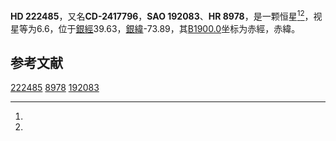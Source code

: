 {{Starbox begin
| name = HD 222485
}}
{{Starbox observe
| epoch = [[J2000.0|J2000.0]]
| constell = {{星座名待查}}<ref name=SIMBAD>{{cite web
 | url=http://simbad.u-strasbg.fr/simbad/sim-id?Ident=HR+8978
 | title=Pulsating variable Star
 | publisher=Centre de Données astronomiques de Strasbourg
 | work=SIMBAD
 | accessdate=2012-07-13
 | archive-date=2016-03-16
 | archive-url=https://web.archive.org/web/20160316205006/http://simbad.u-strasbg.fr/simbad/sim-id?Ident=HR+8978
 | dead-url=no
 }}</ref><ref name=DATA>{{cite web
 | url=http://vizier.u-strasbg.fr/viz-bin/VizieR-5?-out.add=.&-source=5050&-corr=PK=HR&-out.max=9999&HR=8978
 | title=VizieR Detailed Page
 | accessdate=2012-07-13
 | archive-date=2016-03-05
 | archive-url=https://web.archive.org/web/20160305012739/http://vizier.u-strasbg.fr/viz-bin/VizieR-5?-out.add=.&-source=5050&-corr=PK=HR&-out.max=9999&HR=8978
 | dead-url=no
 }}</ref>
| 星官 = 
| ra = {{RA|23|41|7}}<ref name=SIMBAD /><ref name=DATA />
| dec = {{DEC|-24|9|37}}<ref name=SIMBAD /><ref name=DATA />
| appmag_v = 6.6<ref name=SIMBAD /><ref name=DATA />
}}
{{Starbox character
| class = M1III<ref name=SIMBAD /><ref name=DATA />
| b-v = 1.57<ref name=SIMBAD /><ref name=DATA />
| u-b = 1.92<ref name=SIMBAD /><ref name=DATA />
| r-i = <ref name=SIMBAD /><ref name=DATA />
| variable = 
}}
{{Starbox astrometry
| radial_v = 1.92
| prop_mo_ra = 18
| parallax = 
| p_error = 
}}
{{Starbox catalog
| names =CD-2417796，[[SAO星表|SAO]] 192083，[[HD星表|HD]] 222485，[[HR星表|HR]] 8978}}
{{Starbox reference |Simbad=HR+8978}}
{{Starbox end}}

'''HD 222485'''，又名'''CD-2417796'''，'''SAO 192083'''、'''HR 8978'''，是一颗恒星<ref name=SIMBAD /><ref name=DATA />，视星等为6.6，位于[[銀道座標系|銀經]]39.63，[[銀道座標系|銀緯]]-73.89，其[[B1900.0|B1900.0]]坐标为赤經{{RA|23|35|53.8}}，赤緯{{DEC|-24|-73.89|52}}。

== 参考文献 ==
{{reflist}}

{{star-stub}}

[[Category:HD和HDE天體|222485]]
[[Category:HR天體|8978]]
[[Category:SAO天體|192083]]